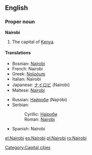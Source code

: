{{wikipedia}}
==English==

===Proper noun===
'''Nairobi'''
# The capital of [[Kenya]].

====Translations====
{{trans-top|capital of Kenya}}
*Bosnian: [[Najrobi#Bosnian|Najrobi]] {{m}}
*French: Nairobi
*Greek: [[Ναϊρόμπι]]
*Italian: Nairobi {{f}}
*Japanese: [[ナイロビ]] (Nairobi)
*Maltese: [[Najrobi]]
{{trans-mid}}
*Russian: [[Найроби]] (Najróbi)
*Serbian:
*:Cyrillic: [[Најроби#Serbian|Најроби]] {{m}}
*:Roman: [[Najrobi#Serbian|Najrobi]] {{m}}
*Spanish: Nairobi {{m}}
{{trans-bottom}}

[[Category:Capital cities]]

[[el:Nairobi]]
[[es:Nairobi]]
[[pl:Nairobi]]
[[ro:Nairobi]]